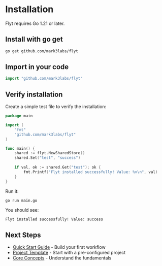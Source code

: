 # Installation

Flyt requires Go 1.21 or later.

## Install with go get

```bash
go get github.com/mark3labs/flyt
```

## Import in your code

```go
import "github.com/mark3labs/flyt"
```

## Verify installation

Create a simple test file to verify the installation:

```go
package main

import (
    "fmt"
    "github.com/mark3labs/flyt"
)

func main() {
    shared := flyt.NewSharedStore()
    shared.Set("test", "success")
    
    if val, ok := shared.Get("test"); ok {
        fmt.Printf("Flyt installed successfully! Value: %v\n", val)
    }
}
```

Run it:

```bash
go run main.go
```

You should see:
```
Flyt installed successfully! Value: success
```

## Next Steps

- [Quick Start Guide](/getting-started/quick-start) - Build your first workflow
- [Project Template](/getting-started/template) - Start with a pre-configured project
- [Core Concepts](/concepts/nodes) - Understand the fundamentals